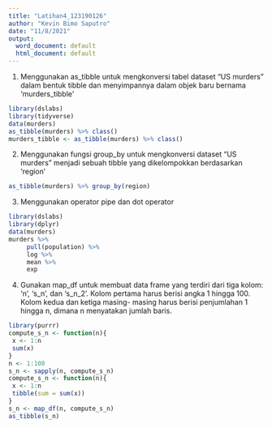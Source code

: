 ---
title: "Latihan4_123190126"
author: "Kevin Bimo Saputro"
date: "11/8/2021"
output:
  word_document: default
  html_document: default
---

1. Menggunakan as_tibble untuk mengkonversi tabel dataset “US murders” dalam bentuk tibble dan menyimpannya dalam objek baru bernama ‘murders_tibble’
```{r}
library(dslabs)
library(tidyverse)
data(murders)
as_tibble(murders) %>% class()
murders_tibble <- as_tibble(murders) %>% class() 
```

2. Menggunakan fungsi group_by untuk mengkonversi dataset “US murders” menjadi sebuah tibble yang dikelompokkan berdasarkan ‘region’
```{r}
as_tibble(murders) %>% group_by(region)
```

3. Menggunakan operator pipe dan dot operator
```{r}
library(dslabs)
library(dplyr)
data(murders)
murders %>% 
     pull(population) %>% 
     log %>%
     mean %>% 
     exp
```

4. Gunakan  map_df  untuk  membuat  data frame  yang  terdiri  dari  tiga  kolom:  ‘n’,  ‘s_n’,  dan 
‘s_n_2’. Kolom pertama harus berisi angka 1 hingga 100. Kolom kedua dan ketiga masing-
masing harus berisi penjumlahan 1 hingga n, dimana n menyatakan jumlah baris. 
```{r}
library(purrr)
compute_s_n <- function(n){ 
 x <- 1:n 
 sum(x) 
} 
n <- 1:100 
s_n <- sapply(n, compute_s_n)
compute_s_n <- function(n){ 
 x <- 1:n 
 tibble(sum = sum(x)) 
} 
s_n <- map_df(n, compute_s_n)
as_tibble(s_n)
```